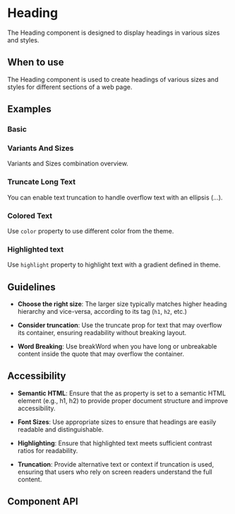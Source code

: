 
<Meta of={Heading} />

# Heading

The Heading component is designed to display headings in various sizes and styles.

## When to use

The Heading component is used to create headings of various sizes and styles for different sections of a web page.

## Examples

### Basic

<Canvas of={Basic} />

### Variants And Sizes

Variants and Sizes combination overview.

<Canvas of={VariantsAndSizes} />

### Truncate Long Text

You can enable text truncation to handle overflow text with an ellipsis (...).

<Canvas of={TruncateLongText} />

### Colored Text

Use `color` property to use different color from the theme.

<Canvas of={ColoredText} />

### Highlighted text

Use `highlight` property to highlight text with a gradient defined in theme.

<Canvas of={HighlightText} />

## Guidelines

- **Choose the right size**: The larger size typically matches higher heading hierarchy and vice-versa, according to its
tag (`h1`, `h2`, etc.)

- **Consider truncation**: Use the truncate prop for text that may overflow its container, ensuring readability without
breaking layout.

- **Word Breaking**: Use breakWord when you have long or unbreakable content inside the quote that may overflow the
container.

## Accessibility

- **Semantic HTML**: Ensure that the as property is set to a semantic HTML element (e.g., h1, h2) to provide proper
  document structure and improve accessibility.

- **Font Sizes**: Use appropriate sizes to ensure that headings are easily readable and distinguishable.

- **Highlighting**: Ensure that highlighted text meets sufficient contrast ratios for readability.

- **Truncation**: Provide alternative text or context if truncation is used, ensuring that users who rely on screen
  readers understand the full content.

## Component API

<ArgTypes />




